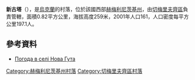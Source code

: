 {{coord|48|57|39|N|26|31|34|E|scale:100000|display=title}}

'''新古塔'''（{{lang-uk|Нова Гута}}），是[[烏克蘭|烏克蘭]]的村落，位於該國西部[[赫梅利尼茨基州|赫梅利尼茨基州]]，由[[切梅里夫齊區|切梅里夫齊區]]負責管轄，面積0.82平方公里，海拔高度259米，2001年人口161，人口密度每平方公里197.1人。

==參考資料==
* [http://weather.in.ua/ua/hmel'nickaja/17047 Погода в селі Нова Гута] {{Wayback|url=http://weather.in.ua/ua/hmel%27nickaja/17047 |date=20160305220523 }}

{{DEFAULTSORT:Нова Гута}}
[[Category:赫梅利尼茨基州村落|Category:赫梅利尼茨基州村落]]
[[Category:切梅里夫齊區村落|Category:切梅里夫齊區村落]]


{{Khmelnytskyi-geo-stub}}